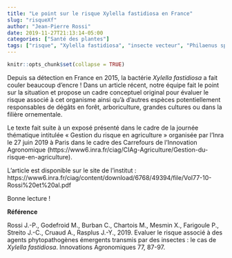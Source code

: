 ```yaml
---
title: "Le point sur le risque Xylella fastidiosa en France"
slug: "risqueXf"
author: "Jean-Pierre Rossi"
date: 2019-11-27T21:13:14-05:00
categories: ["Santé des plantes"]
tags: ["risque", "Xylella fastidiosa", "insecte vecteur", "Philaenus spumarius"]
---
```


```r
knitr::opts_chunk$set(collapse = TRUE)
```

Depuis sa détection en France en 2015, la bactérie *Xylella fastidiosa* a fait couler beaucoup d’encre ! Dans un article récent, notre équipe fait le point sur la situation et propose un cadre conceptuel original pour évaluer le risque associé à cet organisme ainsi qu'à d’autres espèces potentiellement responsables de dégâts en forêt, arboriculture, grandes cultures ou dans la filière ornementale.

Le texte fait suite à un exposé présenté dans le cadre de la journée thématique intitulée « Gestion du risque en agriculture » organisée par l’Inra le 27 juin 2019 à Paris dans le cadre des Carrefours de l'Innovation Agronomique (https://www6.inra.fr/ciag/CIAg-Agriculture/Gestion-du-risque-en-agriculture).

L’article est disponible sur le site de l’institut : https://www6.inra.fr/ciag/content/download/6768/49394/file/Vol77-10-Rossi%20et%20al.pdf

Bonne lecture !

**Référence**

Rossi J.-P., Godefroid M., Burban C., Chartois M., Mesmin X., Farigoule P., Streito J.-C., Cruaud A., Rasplus J.-Y., 2019. Evaluer le risque associé à des agents phytopathogènes émergents transmis par des insectes : le cas de *Xylella fastidiosa*.
Innovations Agronomiques 77, 87-97.
